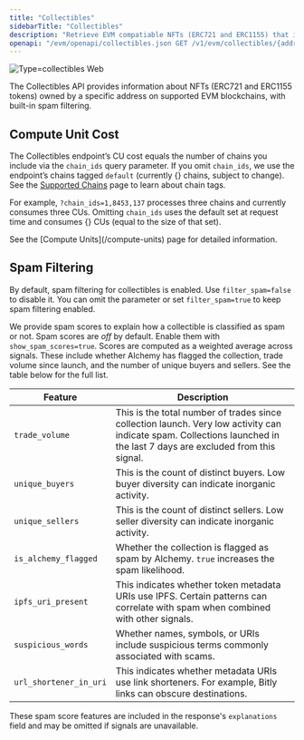 ```yaml
---
title: "Collectibles"
sidebarTitle: "Collectibles"
description: "Retrieve EVM compatiable NFTs (ERC721 and ERC1155) that include token identifiers, token standard, chain information, balance, and basic token attributes."
openapi: "/evm/openapi/collectibles.json GET /v1/evm/collectibles/{address}"
---
```



![Type=collectibles Web](/images/type=collectibles.webp)

The Collectibles API provides information about NFTs (ERC721 and ERC1155 tokens) owned by a specific address on supported EVM blockchains, with built-in spam filtering.

<SupportedChains endpoint="collectibles" />

## Compute Unit Cost

The Collectibles endpoint’s CU cost equals the number of chains you include via the `chain_ids` query parameter. If you omit `chain_ids`, we use the endpoint’s chains tagged `default` (currently {<DefaultChainCount endpoint="collectibles" />} chains, subject to change). See the [Supported Chains](/evm/supported-chains#tags) page to learn about chain tags.

For example, `?chain_ids=1,8453,137` processes three chains and currently consumes three CUs. Omitting `chain_ids` uses the default set at request time and consumes {<DefaultChainCount endpoint="collectibles" />} CUs (equal to the size of that set).

<Note>
See the [Compute Units](/compute-units) page for detailed information.
</Note>

## Spam Filtering

By default, spam filtering for collectibles is enabled. Use `filter_spam=false` to disable it. You can omit the parameter or set `filter_spam=true` to keep spam filtering enabled.

We provide spam scores to explain how a collectible is classified as spam or not.
Spam scores are _off_ by default. Enable them with `show_spam_scores=true`.
Scores are computed as a weighted average across signals.
These include whether Alchemy has flagged the collection, trade volume since launch, and the number of unique buyers and sellers.
See the table below for the full list.

<Accordion title="Spam Scoring Signals" icon="shield">

| Feature | Description |
| --- | --- |
| `trade_volume` | This is the total number of trades since collection launch. Very low activity can indicate spam. Collections launched in the last 7 days are excluded from this signal. |
| `unique_buyers` | This is the count of distinct buyers. Low buyer diversity can indicate inorganic activity. |
| `unique_sellers` | This is the count of distinct sellers. Low seller diversity can indicate inorganic activity. |
| `is_alchemy_flagged` | Whether the collection is flagged as spam by Alchemy. `true` increases the spam likelihood. |
| `ipfs_uri_present` | This indicates whether token metadata URIs use IPFS. Certain patterns can correlate with spam when combined with other signals. |
| `suspicious_words` | Whether names, symbols, or URIs include suspicious terms commonly associated with scams. |
| `url_shortener_in_uri` | This indicates whether metadata URIs use link shorteners. For example, Bitly links can obscure destinations. |

</Accordion>

These spam score features are included in the response's `explanations` field and may be omitted if signals are unavailable.